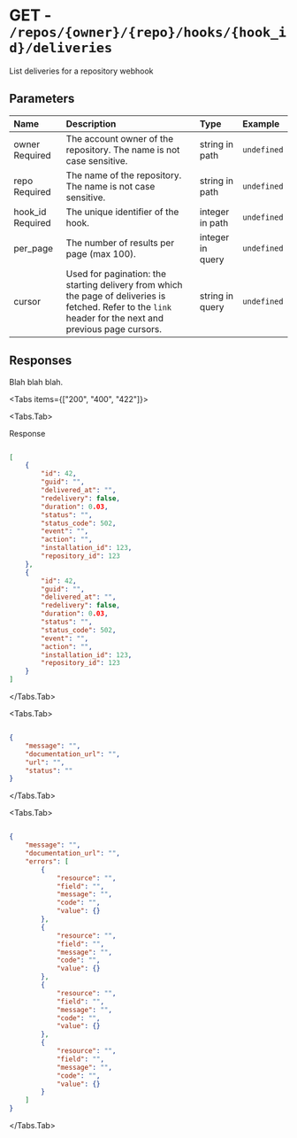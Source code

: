 
# GET - `/repos/{owner}/{repo}/hooks/{hook_id}/deliveries`

List deliveries for a repository webhook

## Parameters

| Name | Description | Type | Example |
| :---- | :---- | :---- | :---- |
| owner <span class="bg-blue-100 text-blue-800 text-xs font-medium me-2 px-2.5 py-0.5 rounded dark:bg-blue-900 dark:text-blue-300">Required</span> | The account owner of the repository. The name is not case sensitive. | string in path | `undefined` |
| repo <span class="bg-blue-100 text-blue-800 text-xs font-medium me-2 px-2.5 py-0.5 rounded dark:bg-blue-900 dark:text-blue-300">Required</span> | The name of the repository. The name is not case sensitive. | string in path | `undefined` |
| hook_id <span class="bg-blue-100 text-blue-800 text-xs font-medium me-2 px-2.5 py-0.5 rounded dark:bg-blue-900 dark:text-blue-300">Required</span> | The unique identifier of the hook. | integer in path | `undefined` |
| per_page  | The number of results per page (max 100). | integer in query | `undefined` |
| cursor  | Used for pagination: the starting delivery from which the page of deliveries is fetched. Refer to the `link` header for the next and previous page cursors. | string in query | `undefined` |

## Responses

Blah blah blah.

<Tabs items={["200", "400", "422"]}>

<Tabs.Tab>

Response

```json

[
    {
        "id": 42,
        "guid": "",
        "delivered_at": "",
        "redelivery": false,
        "duration": 0.03,
        "status": "",
        "status_code": 502,
        "event": "",
        "action": "",
        "installation_id": 123,
        "repository_id": 123
    },
    {
        "id": 42,
        "guid": "",
        "delivered_at": "",
        "redelivery": false,
        "duration": 0.03,
        "status": "",
        "status_code": 502,
        "event": "",
        "action": "",
        "installation_id": 123,
        "repository_id": 123
    }
]

```

</Tabs.Tab>

<Tabs.Tab>



```json

{
    "message": "",
    "documentation_url": "",
    "url": "",
    "status": ""
}

```

</Tabs.Tab>

<Tabs.Tab>



```json

{
    "message": "",
    "documentation_url": "",
    "errors": [
        {
            "resource": "",
            "field": "",
            "message": "",
            "code": "",
            "value": {}
        },
        {
            "resource": "",
            "field": "",
            "message": "",
            "code": "",
            "value": {}
        },
        {
            "resource": "",
            "field": "",
            "message": "",
            "code": "",
            "value": {}
        },
        {
            "resource": "",
            "field": "",
            "message": "",
            "code": "",
            "value": {}
        }
    ]
}

```

</Tabs.Tab>

</Tabs>